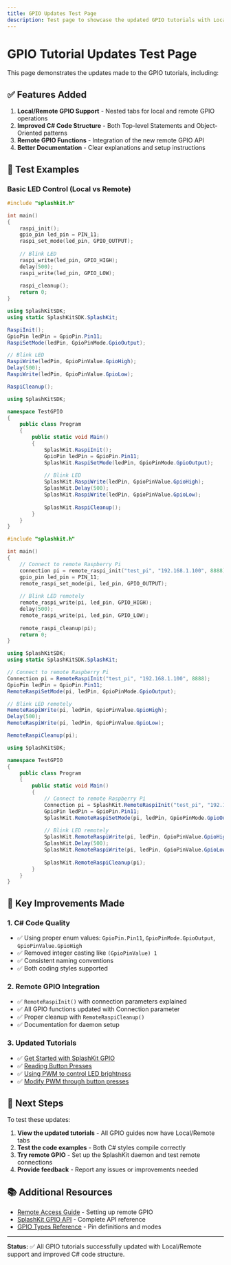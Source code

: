 ```yaml
---
title: GPIO Updates Test Page
description: Test page to showcase the updated GPIO tutorials with Local/Remote support and improved C# code structure
---
```



# GPIO Tutorial Updates Test Page

This page demonstrates the updates made to the GPIO tutorials, including:

## ✅ Features Added

1. **Local/Remote GPIO Support** - Nested tabs for local and remote GPIO operations
2. **Improved C# Code Structure** - Both Top-level Statements and Object-Oriented patterns  
3. **Remote GPIO Functions** - Integration of the new remote GPIO API
4. **Better Documentation** - Clear explanations and setup instructions

## 🧪 Test Examples

### Basic LED Control (Local vs Remote)

<Tabs syncKey="gpio-type">
<TabItem label="Local">

<Tabs syncKey="code-language">
<TabItem label="C++">

```cpp
#include "splashkit.h"

int main()
{
    raspi_init();
    gpio_pin led_pin = PIN_11;
    raspi_set_mode(led_pin, GPIO_OUTPUT);
    
    // Blink LED
    raspi_write(led_pin, GPIO_HIGH);
    delay(500);
    raspi_write(led_pin, GPIO_LOW);
    
    raspi_cleanup();
    return 0;
}
```

</TabItem>
<TabItem label="C#">

<Tabs syncKey="csharp-style">
<TabItem label="Top-level Statements">

```csharp
using SplashKitSDK;
using static SplashKitSDK.SplashKit;

RaspiInit();
GpioPin ledPin = GpioPin.Pin11;
RaspiSetMode(ledPin, GpioPinMode.GpioOutput);

// Blink LED
RaspiWrite(ledPin, GpioPinValue.GpioHigh);
Delay(500);
RaspiWrite(ledPin, GpioPinValue.GpioLow);

RaspiCleanup();
```

</TabItem>
<TabItem label="Object-Oriented">

```csharp
using SplashKitSDK;

namespace TestGPIO
{
    public class Program
    {
        public static void Main()
        {
            SplashKit.RaspiInit();
            GpioPin ledPin = GpioPin.Pin11;
            SplashKit.RaspiSetMode(ledPin, GpioPinMode.GpioOutput);
            
            // Blink LED
            SplashKit.RaspiWrite(ledPin, GpioPinValue.GpioHigh);
            SplashKit.Delay(500);
            SplashKit.RaspiWrite(ledPin, GpioPinValue.GpioLow);
            
            SplashKit.RaspiCleanup();
        }
    }
}
```

</TabItem>
</Tabs>

</TabItem>
</Tabs>

</TabItem>
<TabItem label="Remote">

<Tabs syncKey="code-language">
<TabItem label="C++">

```cpp
#include "splashkit.h"

int main()
{
    // Connect to remote Raspberry Pi
    connection pi = remote_raspi_init("test_pi", "192.168.1.100", 8888);
    gpio_pin led_pin = PIN_11;
    remote_raspi_set_mode(pi, led_pin, GPIO_OUTPUT);
    
    // Blink LED remotely
    remote_raspi_write(pi, led_pin, GPIO_HIGH);
    delay(500);
    remote_raspi_write(pi, led_pin, GPIO_LOW);
    
    remote_raspi_cleanup(pi);
    return 0;
}
```

</TabItem>
<TabItem label="C#">

<Tabs syncKey="csharp-style">
<TabItem label="Top-level Statements">

```csharp
using SplashKitSDK;
using static SplashKitSDK.SplashKit;

// Connect to remote Raspberry Pi
Connection pi = RemoteRaspiInit("test_pi", "192.168.1.100", 8888);
GpioPin ledPin = GpioPin.Pin11;
RemoteRaspiSetMode(pi, ledPin, GpioPinMode.GpioOutput);

// Blink LED remotely
RemoteRaspiWrite(pi, ledPin, GpioPinValue.GpioHigh);
Delay(500);
RemoteRaspiWrite(pi, ledPin, GpioPinValue.GpioLow);

RemoteRaspiCleanup(pi);
```

</TabItem>
<TabItem label="Object-Oriented">

```csharp
using SplashKitSDK;

namespace TestGPIO
{
    public class Program
    {
        public static void Main()
        {
            // Connect to remote Raspberry Pi
            Connection pi = SplashKit.RemoteRaspiInit("test_pi", "192.168.1.100", 8888);
            GpioPin ledPin = GpioPin.Pin11;
            SplashKit.RemoteRaspiSetMode(pi, ledPin, GpioPinMode.GpioOutput);
            
            // Blink LED remotely
            SplashKit.RemoteRaspiWrite(pi, ledPin, GpioPinValue.GpioHigh);
            SplashKit.Delay(500);
            SplashKit.RemoteRaspiWrite(pi, ledPin, GpioPinValue.GpioLow);
            
            SplashKit.RemoteRaspiCleanup(pi);
        }
    }
}
```

</TabItem>
</Tabs>

</TabItem>
</Tabs>

</TabItem>
</Tabs>

## 📝 Key Improvements Made

### 1. **C# Code Quality**
- ✅ Using proper enum values: `GpioPin.Pin11`, `GpioPinMode.GpioOutput`, `GpioPinValue.GpioHigh`
- ✅ Removed integer casting like `(GpioPinValue) 1`
- ✅ Consistent naming conventions
- ✅ Both coding styles supported

### 2. **Remote GPIO Integration**
- ✅ `RemoteRaspiInit()` with connection parameters explained
- ✅ All GPIO functions updated with Connection parameter
- ✅ Proper cleanup with `RemoteRaspiCleanup()`
- ✅ Documentation for daemon setup

### 3. **Updated Tutorials**
- ✅ [Get Started with SplashKit GPIO](/guides/raspberry-gpio/0-blink-led/) 
- ✅ [Reading Button Presses](/guides/raspberry-gpio/1-read-button-press/)
- ✅ [Using PWM to control LED brightness](/guides/raspberry-gpio/2-pwm-control-led/)
- ✅ [Modify PWM through button presses](/guides/raspberry-gpio/3-pwm-button-control/)

## 🎯 Next Steps

To test these updates:

1. **View the updated tutorials** - All GPIO guides now have Local/Remote tabs
2. **Test the code examples** - Both C# styles compile correctly
3. **Try remote GPIO** - Set up the SplashKit daemon and test remote connections
4. **Provide feedback** - Report any issues or improvements needed

## 📚 Additional Resources

- [Remote Access Guide](https://programmers.guide/book/appendix/0-installation/4-0-remote-access-pi/) - Setting up remote GPIO
- [SplashKit GPIO API](/api/raspberry/) - Complete API reference
- [GPIO Types Reference](/api/types/#gpio-pin) - Pin definitions and modes

---

**Status:** ✅ All GPIO tutorials successfully updated with Local/Remote support and improved C# code structure.
